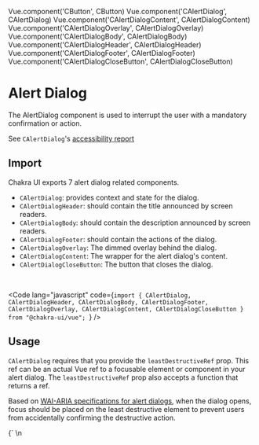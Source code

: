 Vue.component('CButton', CButton)
Vue.component('CAlertDialog', CAlertDialog)
Vue.component('CAlertDialogContent', CAlertDialogContent)
Vue.component('CAlertDialogOverlay', CAlertDialogOverlay)
Vue.component('CAlertDialogBody', CAlertDialogBody)
Vue.component('CAlertDialogHeader', CAlertDialogHeader)
Vue.component('CAlertDialogFooter', CAlertDialogFooter)
Vue.component('CAlertDialogCloseButton', CAlertDialogCloseButton)


# Alert Dialog

The AlertDialog component is used to interrupt the user with a mandatory confirmation
or action.

See `CAlertDialog`'s <a href="https://github.com/chakra-ui/chakra-ui-vue/blob/master/packages/chakra-ui-core/src/CAlertDialog/accessibility.md">accessibility report</a>

## Import

Chakra UI exports 7 alert dialog related components.

- `CAlertDialog`: provides context and state for the dialog.
- `CAlertDialogHeader`: should contain the title announced by screen readers.
- `CAlertDialogBody`: should contain the description announced by screen readers.
- `CAlertDialogFooter`: should contain the actions of the dialog.
- `CAlertDialogOverlay`: The dimmed overlay behind the dialog.
- `CAlertDialogContent`: The wrapper for the alert dialog's content.
- `CAlertDialogCloseButton`: The button that closes the dialog.

<br />

<Code lang="javascript" code={`import {
  CAlertDialog,
  CAlertDialogHeader,
  CAlertDialogBody,
  CAlertDialogFooter,
  CAlertDialogOverlay,
  CAlertDialogContent,
  CAlertDialogCloseButton
} from "@chakra-ui/vue";
`} />

## Usage

`CAlertDialog` requires that you provide the `leastDestructiveRef` prop. This ref can be an actual
Vue ref to a focusable element or component in your alert dialog. The `leastDestructiveRef` prop also accepts
a function that returns a ref.

Based on <a href="https://www.w3.org/TR/wai-aria-practices/#alertdialog" target="_blank">WAI-ARIA specifications for alert dialogs</a>,
when the dialog opens, focus should be placed on the least destructive element
to prevent users from accidentally confirming the destructive action.

<LiveEditor>
{`
<template>
  <div>
    <c-alert-dialog
      :is-open="isOpen"
      :least-destructive-ref="$refs.cancelRef"
      :on-close="closeDialog"
    >
      <c-alert-dialog-overlay />
      <c-alert-dialog-content>
        <c-alert-dialog-header font-size="lg" font-weight="bold">
          Delete Customer
        </c-alert-dialog-header>\n
        <c-alert-dialog-body>
          Are you sure? You can't undo this action afterwards.
        </c-alert-dialog-body>\n
        <c-alert-dialog-footer>
          <c-button ref="cancelRef" @click="closeDialog">
            Cancel
          </c-button>
          <c-button variantColor="red" @click="closeDialog" ml="3">
            Delete
          </c-button>
        </c-alert-dialog-footer>
      </c-alert-dialog-content>
    </c-alert-dialog>
    <c-button variant-color="red" @click="openDialog">
      Delete Customer
    </c-button>
  </div>
</template>\n
<script>
  data () {
    return {
      isOpen: false
    }
  },
  methods: {
    closeDialog() {
      this.isOpen = false
    },
    openDialog() {
      this.isOpen = true
    }
  }
}
<\/script>
`}
</LiveEditor>

## Accessibility

- `CAlertDialog` has role `alertdialog`, and `aria-modal` set to true.
- When the dialog opens, focus is automatically set to the least destructive
  element.
- When the dialog opens, the content in the `CAlertDialogHeader` and
  `CAlertDialogBody` are announced by screen readers via `aria-labelledby` and
  `aria-describedby` attributes.
- Clicking on the overlay closes the `CAlertDialog`.
- Pressing <kbd>esc</kbd> closes the dialog.


## Props

AlertDialog and it's components composes the `CModal` component, the only
exception is that it requires a `leastDestructiveRef` which is similar to the
`initialFocusRef` in `CModal`

| Name                           | Type                              | Default | Description                                                   |
| ------------------------------ | --------------------------------- | ------- | ------------------------------------------------------------- |
| leastDestructiveRef (required) | `ref`, `selector` `Function: ref` |         | The least destructive action to get focus when dialog is open |
